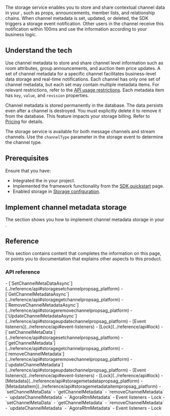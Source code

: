 
The <Vg k="SIG"/> storage service enables you to store and share contextual channel data in your <Vpl k="CLIENT"/>, such as props, announcements, member lists, and relationship chains. When channel metadata is set, updated, or deleted, the SDK triggers a storage event notification. Other users in the channel receive this notification within 100ms and use the information according to your business logic. 

## Understand the tech

Use channel metadata to store and share channel level information such as room attributes, group announcements, and auction item price updates. A set of channel metadata for a specific channel facilitates business-level data storage and real-time notifications. Each channel has only one set of channel metadata, but each set may contain multiple metadata items. For relevant restrictions, refer to the [API usage restrictions](../reference/limitations). Each metadata item has `key`, `value`, and `revision` properties.

Channel metadata is stored permanently in the <Vg k="SIG" /> database. The data persists even after a channel is destroyed. You must explicitly delete it to remove it from the database. This feature impacts your storage billing. Refer to [Pricing](../overview/pricing) for details.

The storage service is available for both message channels and stream channels. Use the `channelType` parameter in the storage event to determine the channel type.

## Prerequisites

Ensure that you have:

- Integrated the <Vpd k="SDK" /> in your project.
- Implemented the framework functionality from the [SDK quickstart](../get-started/sdk-quickstart) page.
- Enabled storage in [Storage configuration](../get-started/manage-agora-account#storage-configuration).

## Implement channel metadata storage

The section shows you how to implement channel metadata storage in your <Vpd k="NAME" /> <Vpl k="CLIENT" />.
<ProjectImplement />

## Reference

This section contains content that completes the information on this page, or points you to documentation that explains other aspects to this product.

### API reference

<PlatformWrapper platform="unity">
- [`SetChannelMetaDataAsync`](../reference/api#storagesetchannelpropsag_platform)
- [`GetChannelMetadata​Async`](../reference/api#storagegetchannelpropsag_platform)
- [`RemoveChannelMetadataAsync​`](../reference/api#storageremovechannelpropsag_platform)
- [`UpdateChannelMetadata​Async`](../reference/api#storageupdatechannelpropsag_platform)
- [Event listeners](../reference/api#event-listeners)
- [Lock](../reference/api#lock)
</PlatformWrapper>
<PlatformWrapper notAllowed="unity, macos, ios">
- [`setChannelMetaData`](../reference/api#storagesetchannelpropsag_platform)
- [`getChannelMetadata​`](../reference/api#storagegetchannelpropsag_platform)
- [`removeChannelMetadata​`](../reference/api#storageremovechannelpropsag_platform)
- [`updateChannelMetadata​`](../reference/api#storageupdatechannelpropsag_platform)
- [Event listeners](../reference/api#event-listeners)
- [Lock](../reference/api#lock)
</PlatformWrapper>
<PlatformWrapper notAllowed="flutter, macos, ios">
- [Metadata](../reference/api#storagemetadatapropsag_platform)
</PlatformWrapper>
<PlatformWrapper platform="flutter">
- [MetadataItem](../reference/api#storagemetadataitempropsag_platform)
</PlatformWrapper>
<PlatformWrapper platform="macos, ios">
<Tabs groupId="language">
<TabItem value="swift" label="Swift" default>
- <Link to="{{Global.API_REF_SIG_APPLE}}?platform=ios&tab=swift#storagesetchannelpropsag_platform">`setChannelMetaData`</Link>
- <Link to="{{Global.API_REF_SIG_APPLE}}?platform=ios&tab=swift#storagegetchannelpropsag_platform">`getChannelMetadata​`</Link>
- <Link to="{{Global.API_REF_SIG_APPLE}}?platform=ios&tab=swift#storageremovechannelpropsag_platform">`removeChannelMetadata​`</Link>
- <Link to="{{Global.API_REF_SIG_APPLE}}?platform=ios&tab=swift#storageupdatechannelpropsag_platform">`updateChannelMetadata​`</Link>
- <Link to="{{Global.API_REF_SIG_APPLE}}?platform=ios&tab=swift#storagemetadatapropsag_platform">`AgoraRtmMetadata`</Link>
- <Link to="{{Global.API_REF_SIG_APPLE}}?platform=ios&tab=swift#event-listeners">Event listeners</Link>
- <Link to="{{Global.API_REF_SIG_APPLE}}?platform=ios&tab=swift#lock">Lock</Link>

</TabItem>
<TabItem value="objc" label="Objective-C">
- <Link to="{{Global.API_REF_SIG_APPLE}}?platform=ios&tab=objc#storagesetchannelpropsag_platform">`setChannelMetaData`</Link>
- <Link to="{{Global.API_REF_SIG_APPLE}}?platform=ios&tab=objc#storagegetchannelpropsag_platform">`getChannelMetadata​`</Link>
- <Link to="{{Global.API_REF_SIG_APPLE}}?platform=ios&tab=objc#storageremovechannelpropsag_platform">`removeChannelMetadata​`</Link>
- <Link to="{{Global.API_REF_SIG_APPLE}}?platform=ios&tab=objc#storageupdatechannelpropsag_platform">`updateChannelMetadata​`</Link>
- <Link to="{{Global.API_REF_SIG_APPLE}}?platform=ios&tab=objc#storagemetadatapropsag_platform">`AgoraRtmMetadata`</Link>
- <Link to="{{Global.API_REF_SIG_APPLE}}?platform=ios&tab=objc#event-listeners">Event listeners</Link>
- <Link to="{{Global.API_REF_SIG_APPLE}}?platform=ios&tab=objc#lock">Lock</Link>

</TabItem>
</Tabs>
</PlatformWrapper>